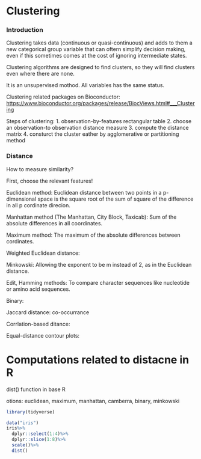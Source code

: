 # Clustering

### Introduction

Clustering takes data (continuous or quasi-continuous) and adds to them a new categorical group variable that can oftern simplify decision making, even if this sometimes comes at the cost of ignoring intermediate states.

Clustering algorithms are designed to find clusters, so they will find clusters even where there are none.

It is an unsupervised mothod. All variables has the same status. 

Clustering related packages on Bioconductor:
<https://www.bioconductor.org/packages/release/BiocViews.html#___Clustering>

Steps of clustering:
1. observation-by-features rectangular table
2. choose an observation-to observation distance measure
3. compute the distance matrix
4. consturct the cluster eather by agglomerative or partitioning method

### Distance

How to measure similarity?

First, choose the relevant features!

Euclidean method: Euclidean distance between two points in a p-dimensional space is the square root of the sum of square of the difference in all p cordinate direcion.

Manhattan method (The Manhattan, City Block, Taxicab): Sum of the absolute differences in all coordinates.

Maximum method: The maximum of the absolute differences between cordinates.

Weighted Euclidean distance: 

Minkowski: Allowing the exponent to be m instead of 2, as in the Euclidean distance.

Edit, Hamming methods: To compare character sequences like nucleotide or amino acid sequences.

Binary:

Jaccard distance: co-occurrance

Corrlation-based ditance:

Equal-distance contour plots: 

# Computations related to distacne in R

dist() function in base R

otions: euclidean, maximum, manhattan, camberra, binary, minkowski

```r
library(tidyverse)

data("iris")
iris%>% 
  dplyr::select(1:4)%>%
  dplyr::slice(1:8)%>%
  scale()%>%
  dist()

```

